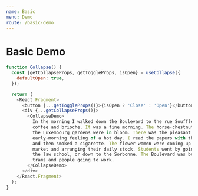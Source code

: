 ```yaml
---
name: Basic
menu: Demo
route: /basic-demo
---
```



# Basic Demo

<Demo />

```js
function Collapse() {
  const {getCollapseProps, getToggleProps, isOpen} = useCollapse({
    defaultOpen: true,
  });

  return (
    <React.Fragment>
      <button {...getToggleProps()}>{isOpen ? 'Close' : 'Open'}</button>
      <div {...getCollapseProps()}>
        <CollapseDemo>
          In the morning I walked down the Boulevard to the rue Soufflot for
          coffee and brioche. It was a fine morning. The horse-chestnut trees in
          the Luxembourg gardens were in bloom. There was the pleasant
          early-morning feeling of a hot day. I read the papers with the coffee
          and then smoked a cigarette. The flower-women were coming up from the
          market and arranging their daily stock. Students went by going up to
          the law school, or down to the Sorbonne. The Boulevard was busy with
          trams and people going to work.
        </CollapseDemo>
      </div>
    </React.Fragment>
  );
}
```
